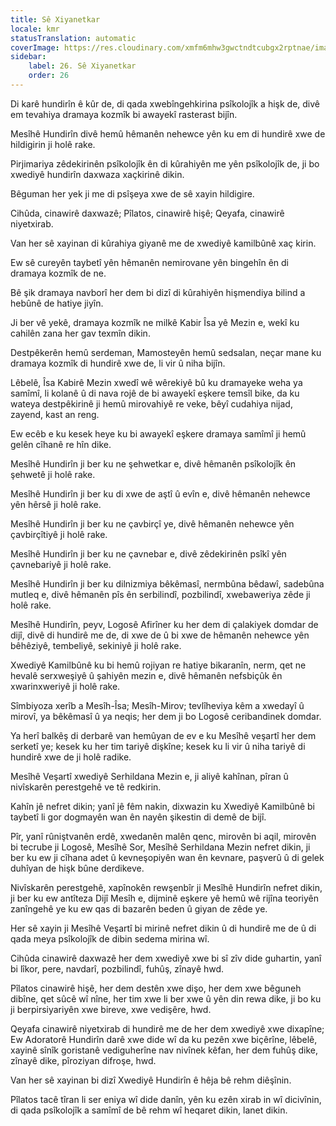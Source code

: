 ```yaml
---
title: Sê Xiyanetkar
locale: kmr
statusTranslation: automatic
coverImage: https://res.cloudinary.com/xmfm6mhw3gwctndtcubgx2rptnae/image/upload/v1741354419/small_cover_la_gran_rebelion_28716e29d2.webp
sidebar:
    label: 26. Sê Xiyanetkar
    order: 26
---
```

Di karê hundirîn ê kûr de, di qada xwebîngehkirina psîkolojîk a hişk de, divê em tevahiya dramaya kozmîk bi awayekî rasterast bijîn.

Mesîhê Hundirîn divê hemû hêmanên nehewce yên ku em di hundirê xwe de hildigirin ji holê rake.

Pirjimariya zêdekirinên psîkolojîk ên di kûrahiyên me yên psîkolojîk de, ji bo xwediyê hundirîn daxwaza xaçkirinê dikin.

Bêguman her yek ji me di psîşeya xwe de sê xayin hildigire.

Cihûda, cinawirê daxwazê; Pîlatos, cinawirê hişê; Qeyafa, cinawirê niyetxirab.

Van her sê xayinan di kûrahiya giyanê me de xwediyê kamilbûnê xaç kirin.

Ew sê cureyên taybetî yên hêmanên nemirovane yên bingehîn ên di dramaya kozmîk de ne.

Bê şik dramaya navborî her dem bi dizî di kûrahiyên hişmendiya bilind a hebûnê de hatiye jiyîn.

Ji ber vê yekê, dramaya kozmîk ne milkê Kabir Îsa yê Mezin e, wekî ku cahilên zana her gav texmîn dikin.

Destpêkerên hemû serdeman, Mamosteyên hemû sedsalan, neçar mane ku dramaya kozmîk di hundirê xwe de, li vir û niha bijîn.

Lêbelê, Îsa Kabirê Mezin xwedî wê wêrekiyê bû ku dramayeke weha ya samîmî, li kolanê û di nava rojê de bi awayekî eşkere temsîl bike, da ku wateya destpêkirinê ji hemû mirovahiyê re veke, bêyî cudahiya nijad, zayend, kast an reng.

Ew ecêb e ku kesek heye ku bi awayekî eşkere dramaya samîmî ji hemû gelên cîhanê re hîn dike.

Mesîhê Hundirîn ji ber ku ne şehwetkar e, divê hêmanên psîkolojîk ên şehwetê ji holê rake.

Mesîhê Hundirîn ji ber ku di xwe de aştî û evîn e, divê hêmanên nehewce yên hêrsê ji holê rake.

Mesîhê Hundirîn ji ber ku ne çavbirçî ye, divê hêmanên nehewce yên çavbirçîtiyê ji holê rake.

Mesîhê Hundirîn ji ber ku ne çavnebar e, divê zêdekirinên psîkî yên çavnebariyê ji holê rake.

Mesîhê Hundirîn ji ber ku dilnizmiya bêkêmasî, nermbûna bêdawî, sadebûna mutleq e, divê hêmanên pîs ên serbilindî, pozbilindî, xwebaweriya zêde ji holê rake.

Mesîhê Hundirîn, peyv, Logosê Afirîner ku her dem di çalakiyek domdar de dijî, divê di hundirê me de, di xwe de û bi xwe de hêmanên nehewce yên bêhêziyê, tembeliyê, sekiniyê ji holê rake.

Xwediyê Kamilbûnê ku bi hemû rojiyan re hatiye bikaranîn, nerm, qet ne hevalê serxweşiyê û şahiyên mezin e, divê hêmanên nefsbiçûk ên xwarinxweriyê ji holê rake.

Sîmbiyoza xerîb a Mesîh-Îsa; Mesîh-Mirov; tevlîheviya kêm a xwedayî û mirovî, ya bêkêmasî û ya neqis; her dem ji bo Logosê ceribandinek domdar.

Ya herî balkêş di derbarê van hemûyan de ev e ku Mesîhê veşartî her dem serketî ye; kesek ku her tim tariyê dişkîne; kesek ku li vir û niha tariyê di hundirê xwe de ji holê radike.

Mesîhê Veşartî xwediyê Serhildana Mezin e, ji aliyê kahînan, pîran û nivîskarên perestgehê ve tê redkirin.

Kahîn jê nefret dikin; yanî jê fêm nakin, dixwazin ku Xwediyê Kamilbûnê bi taybetî li gor dogmayên wan ên nayên şikestin di demê de bijî.

Pîr, yanî rûniştvanên erdê, xwedanên malên qenc, mirovên bi aqil, mirovên bi tecrube ji Logosê, Mesîhê Sor, Mesîhê Serhildana Mezin nefret dikin, ji ber ku ew ji cîhana adet û kevneşopiyên wan ên kevnare, paşverû û di gelek duhîyan de hişk bûne derdikeve.

Nivîskarên perestgehê, xapînokên rewşenbîr ji Mesîhê Hundirîn nefret dikin, ji ber ku ew antîteza Dijî Mesîh e, dijminê eşkere yê hemû wê rijîna teoriyên zanîngehê ye ku ew qas di bazarên beden û giyan de zêde ye.

Her sê xayin ji Mesîhê Veşartî bi mirinê nefret dikin û di hundirê me de û di qada meya psîkolojîk de dibin sedema mirina wî.

Cihûda cinawirê daxwazê her dem xwediyê xwe bi sî zîv dide guhartin, yanî bi lîkor, pere, navdarî, pozbilindî, fuhûş, zînayê hwd.

Pîlatos cinawirê hişê, her dem destên xwe dişo, her dem xwe bêguneh dibîne, qet sûcê wî nîne, her tim xwe li ber xwe û yên din rewa dike, ji bo ku ji berpirsiyariyên xwe bireve, xwe vedişêre, hwd.

Qeyafa cinawirê niyetxirab di hundirê me de her dem xwediyê xwe dixapîne; Ew Adoratorê Hundirîn darê xwe dide wî da ku pezên xwe biçêrîne, lêbelê, xayinê sînîk goristanê vediguherîne nav nivînek kêfan, her dem fuhûş dike, zînayê dike, pîroziyan difroşe, hwd.

Van her sê xayinan bi dizî Xwediyê Hundirîn ê hêja bê rehm diêşînin.

Pîlatos tacê tîran li ser eniya wî dide danîn, yên ku ezên xirab in wî dicivînin, di qada psîkolojîk a samîmî de bê rehm wî heqaret dikin, lanet dikin.

